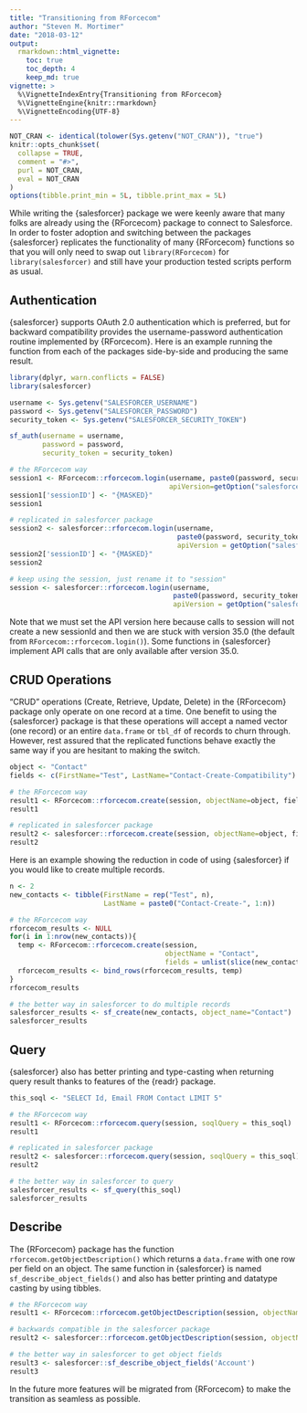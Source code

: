 ```yaml
---
title: "Transitioning from RForcecom"
author: "Steven M. Mortimer"
date: "2018-03-12"
output:
  rmarkdown::html_vignette:
    toc: true
    toc_depth: 4
    keep_md: true
vignette: >
  %\VignetteIndexEntry{Transitioning from RForcecom}
  %\VignetteEngine{knitr::rmarkdown}
  %\VignetteEncoding{UTF-8}
---
```


```r
NOT_CRAN <- identical(tolower(Sys.getenv("NOT_CRAN")), "true")
knitr::opts_chunk$set(
  collapse = TRUE,
  comment = "#>",
  purl = NOT_CRAN,
  eval = NOT_CRAN
)
options(tibble.print_min = 5L, tibble.print_max = 5L)
```

While writing the {salesforcer} package we were keenly aware that many folks 
are already using the {RForcecom} package to connect to Salesforce. In order 
to foster adoption and switching between the packages {salesforcer} replicates 
the functionality of many {RForcecom} functions so that you will only need to swap 
out `library(RForcecom)` for `library(salesforcer)` and still have your production 
tested scripts perform as usual.

## Authentication

{salesforcer} supports OAuth 2.0 authentication which is preferred, but for 
backward compatibility provides the username-password authentication routine 
implemented by {RForcecom}. Here is an example running the function from 
each of the packages side-by-side and producing the same result.

```r
library(dplyr, warn.conflicts = FALSE)
library(salesforcer)

username <- Sys.getenv("SALESFORCER_USERNAME")
password <- Sys.getenv("SALESFORCER_PASSWORD")
security_token <- Sys.getenv("SALESFORCER_SECURITY_TOKEN")

sf_auth(username = username,
        password = password,
        security_token = security_token)
```

```r
# the RForcecom way
session1 <- RForcecom::rforcecom.login(username, paste0(password, security_token), 
                                       apiVersion=getOption("salesforcer.api_version"))
session1['sessionID'] <- "{MASKED}"
session1

# replicated in salesforcer package
session2 <- salesforcer::rforcecom.login(username, 
                                         paste0(password, security_token), 
                                         apiVersion = getOption("salesforcer.api_version"))
session2['sessionID'] <- "{MASKED}"
session2
```

```r
# keep using the session, just rename it to "session"
session <- salesforcer::rforcecom.login(username, 
                                        paste0(password, security_token), 
                                        apiVersion = getOption("salesforcer.api_version"))
```

Note that we must set the API version here because calls to session will not
create a new sessionId and then we are stuck with version 35.0 (the default from
`RForcecom::rforcecom.login()`). Some functions in {salesforcer} implement API
calls that are only available after version 35.0.

## CRUD Operations

"CRUD" operations (Create, Retrieve, Update, Delete) in the {RForcecom} package
only operate on one record at a time. One benefit to using the {salesforcer}
package is that these operations will accept a named vector (one record) or an
entire `data.frame` or `tbl_df` of records to churn through. However, rest
assured that the replicated functions behave exactly the same way if you are
hesitant to making the switch.

```r
object <- "Contact"
fields <- c(FirstName="Test", LastName="Contact-Create-Compatibility")

# the RForcecom way
result1 <- RForcecom::rforcecom.create(session, objectName=object, fields)
result1

# replicated in salesforcer package
result2 <- salesforcer::rforcecom.create(session, objectName=object, fields)
result2
```

Here is an example showing the reduction in code of using {salesforcer} if you 
would like to create multiple records.

```r
n <- 2
new_contacts <- tibble(FirstName = rep("Test", n),
                       LastName = paste0("Contact-Create-", 1:n))

# the RForcecom way
rforcecom_results <- NULL
for(i in 1:nrow(new_contacts)){
  temp <- RForcecom::rforcecom.create(session, 
                                      objectName = "Contact", 
                                      fields = unlist(slice(new_contacts,i)))
  rforcecom_results <- bind_rows(rforcecom_results, temp)
}
rforcecom_results

# the better way in salesforcer to do multiple records
salesforcer_results <- sf_create(new_contacts, object_name="Contact")
salesforcer_results
```

## Query

{salesforcer} also has better printing and type-casting when returning query
result thanks to features of the {readr} package.

```r
this_soql <- "SELECT Id, Email FROM Contact LIMIT 5"

# the RForcecom way
result1 <- RForcecom::rforcecom.query(session, soqlQuery = this_soql)
result1

# replicated in salesforcer package
result2 <- salesforcer::rforcecom.query(session, soqlQuery = this_soql)
result2

# the better way in salesforcer to query
salesforcer_results <- sf_query(this_soql)
salesforcer_results
```

## Describe

The {RForcecom} package has the function `rforcecom.getObjectDescription()`
which returns a `data.frame` with one row per field on an object. The same
function in {salesforcer} is named `sf_describe_object_fields()` and also has
better printing and datatype casting by using tibbles.

```r
# the RForcecom way
result1 <- RForcecom::rforcecom.getObjectDescription(session, objectName='Account')

# backwards compatible in the salesforcer package
result2 <- salesforcer::rforcecom.getObjectDescription(session, objectName='Account')

# the better way in salesforcer to get object fields
result3 <- salesforcer::sf_describe_object_fields('Account')
result3
```

In the future more features will be migrated from {RForcecom} to make the 
transition as seamless as possible.
